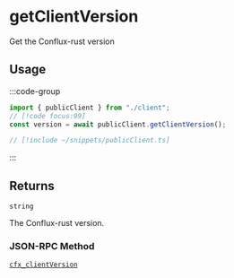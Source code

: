 # getClientVersion

Get the Conflux-rust version

## Usage

:::code-group

```ts twoslash [example.ts]
import { publicClient } from "./client";
// [!code focus:99]
const version = await publicClient.getClientVersion();
```

```ts [client.ts] filename="client.ts"
// [!include ~/snippets/publicClient.ts]
```

:::

## Returns

`string`

The Conflux-rust version.

### JSON-RPC Method

[`cfx_clientVersion`](https://doc.confluxnetwork.org/docs/core/build/json-rpc/cfx-namespace#cfx_clientversion)
